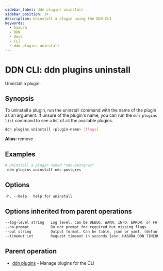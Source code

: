 ```yaml
---
sidebar_label: ddn plugins uninstall
sidebar_position: 34
description: Uninstall a plugin using the DDN CLI
keywords:
  - hasura
  - DDN
  - docs
  - CLI
  - ddn plugins uninstall
---
```


# DDN CLI: ddn plugins uninstall

Uninstall a plugin.

## Synopsis

To uninstall a plugin, run the uninstall command with the name of the plugin as an argument. If unsure of the plugin's
name, you can run the `ddn plugins list` command to see a list of all the available plugins.

```bash
ddn plugins uninstall <plugin-name> [flags]
```

**Alias:** remove

## Examples

```bash
# Uninstall a plugin named "ndc-postgres"
 ddn plugins uninstall ndc-postgres
```

## Options

```sass
-h, --help   help for uninstall
```

## Options inherited from parent operations

```sass
--log-level string   Log level. Can be DEBUG, WARN, INFO, ERROR, or FATAL. (default "INFO")
--no-prompt          Do not prompt for required but missing flags
--out string         Output format. Can be table, json or yaml. (default "table")
--timeout int        Request timeout in seconds [env: HASURA_DDN_TIMEOUT] (default 100)
```

## Parent operation

- [ddn plugins](/cli/commands/ddn_plugins) - Manage plugins for the CLI
